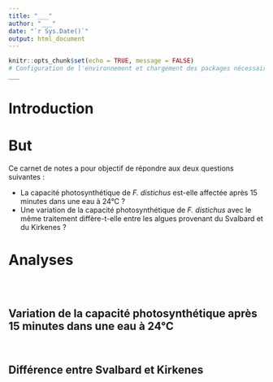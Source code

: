 ```yaml
---
title: "___"
author: "___"
date: "`r Sys.Date()`"
output: html_document
---
```


```r
knitr::opts_chunk$set(echo = TRUE, message = FALSE)
# Configuration de l'environnement et chargement des packages nécessaires
___
```

# Introduction

<!--% Rédigez un court paragraphe d’introduction du sujet en 2-3 phrases (*Fucus distichus*, photosynthèse et stress thermique chez les algues) -->

# But

Ce carnet de notes a pour objectif de répondre aux deux questions suivantes :

-   La capacité photosynthétique de *F. distichus* est-elle affectée après 15 minutes dans une eau à 24°C ?
-   Une variation de la capacité photosynthétique de *F. distichus* avec le même traitement diffère-t-elle entre les algues provenant du Svalbard et du Kirkenes ?

# Analyses

<!--% Importez photosynthesis.csv se trouvant dans le dossier data/. -->

```r

```

<!--% Sélectionnez les individus soumis à une eau de 24°C au temps 0 et après 15 minutes. -->

```r

```

<!--% Remaniez le tableau de données afin d'obtenir un tableau large avec une colonne correspondant à l'indice de performance de la photosynthèse en temps 0 et après 15 minutes. -->

```r

```

## Variation de la capacité photosynthétique après 15 minutes dans une eau à 24°C

<!--% Quel test d'hypothèse allez-vous réaliser et pourquoi en 3 phrases? Formulez en plus les hypothèses nulles et alternatives. Citez les conditions d'applications du test choisi. -->

<!--% Réalisez un graphique pertinent afin d'illustrer la situation d'après l'indice de performance de la photosynthèse -->

```r

```

<!--% Réalisez le test d'hypothèse.-->

```r

```

<!--% Interprétez le graphique réalisé en 2 phrases, la partie statistique du test réalisé et la partie biologique en 4 phrases. -->

## Différence entre Svalbard et Kirkenes

<!--% Quel test d'hypothèse allez-vous réaliser et pourquoi en 3 phrases? Formulez en plus les hypothèses nulles et alternatives. Citez les conditions d'applications du test choisi. -->

<!--% Réalisez un graphique pertinent afin d'illustrer la situation d'après l'indice de performance de la photosynthèse -->

```r

```

<!--% Réalisez le test d'hypothèse.-->

```r

```

<!--% Interprétez le graphique réalisé en 2 phrases, la partie statistique du test réalisé et la partie biologique en 4 phrases. -->
